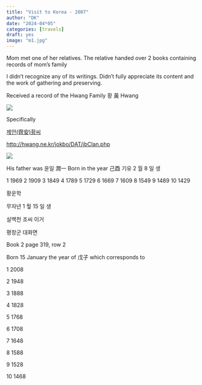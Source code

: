 ```yaml
---
title: "Visit to Korea - 2007"
author: "DK"
date: "2024-04*05"
categories: [travels]
draft: yes
image: "m1.jpg"
---
```


Mom met one of her relatives. The relative handed over 2 books containing records of mom's family

I didn't recognize any of its writings. Didn't fully appreciate its content and the work of gathering and preserving.

Received a record of the Hwang Family 황 黃 Hwang

![](cover.JPG)

Specifically

[제안(齊安)황씨 ](http://hwang.ne.kr/jokbo/php/jbMove.php?IdNo=4206580)

<http://hwang.ne.kr/jokbo/DAT/jbClan.php>

![](record.JPG)

His father was 윤일 潤一
Born in the year 己酉 기유
2 월 8 일 생

 1  1969
 2  1909
 3  1849
 4  1789
 5  1729
 6  1669
 7  1609
 8  1549
 9  1489
10  1429

황운학

무자년 1 웧 15 일 생

실백천 조씨 이거

평창군 대화면

Book 2 page 319, row 2

Born 15 January the year of 戊子 which corresponds to

1 2008

2 1948

3 1888

4 1828

5 1768

6 1708

7 1648

8 1588

9 1528

10 1468


